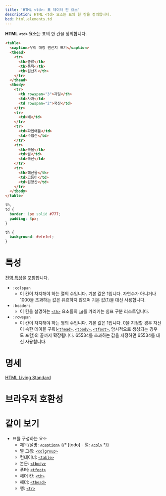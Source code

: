 ```yaml
---
title: 'HTML <td>: 표 데이터 칸 요소'
description: HTML <td> 요소는 표의 한 칸을 정의합니다.
bcd: html.elements.td
---
```


**HTML `<td>` 요소**는 표의 한 칸을 정의합니다.

<HTMLDemo height={180}>

```html
<table>
  <caption>우리 매장 원산지 표기</caption>
  <thead>
    <tr>
      <th>종류</th>
      <th>품목</th>
      <th>원산지</th>
    </tr>
  </thead>
  <tbody>
    <tr>
      <th rowspan="3">과일</th>
      <td>사과</td>
      <td rowspan="2">국산</td>
    </tr>
    <tr>
      <td>배</td>
    </tr>
    <tr>
      <td>파인애플</td>
      <td>수입산</td>
    </tr>
    <tr>
      <th>곡물</th>
      <td>쌀</td>
      <td>국산</td>
    </tr>
    <tr>
      <th>해산물</th>
      <td>고등어</td>
      <td>원양산</td>
    </tr>
  </tbody>
</table>
```

```css
th,
td {
  border: 1px solid #777;
  padding: 8px;
}

th {
  background: #efefef;
}
```

</HTMLDemo>

# 특성

[전역 특성](/docs/Web/HTML/Global_attributes)을 포함합니다.

- : `colspan`
  - 이 칸이 차지해야 하는 열의 수입니다. 기본 값은 1입니다. 자연수가 아니거나 1000을 초과하는 값은 유효하지 않으며 기본 값(1)을 대신 사용합니다.
- : `headers`
  - 이 칸을 설명하는 [`<th>`](./th) 요소들의 [`id`](../Global_attributes#term-id)를 가리키는 쉼표 구분 리스트입니다.
- : `rowspan`
  - 이 칸이 차지해야 하는 행의 수입니다. 기본 값은 1입니다. 0을 지정할 경우 자신이 속한 테이블 구획([`<thead>`](./thead), [`<tbody>`](./tbody), [`<tfoot>`](./tfoot), 암시적으로 생성되는 경우도 포함)의 끝까지 확장됩니다. 65534를 초과하는 값을 지정하면 65534를 대신 사용합니다.

# 명세

[HTML Living Standard](https://html.spec.whatwg.org/multipage/tables.html#the-td-element)

# 브라우저 호환성

<BrowserCompat data={props.bcd} />

# 같이 보기

- 표를 구성하는 요소
  - 제목/설명: [`<caption>`](./caption)
  {/* [todo] - 열: [`<col>`](./col) */}
  - 열 그룹: [`<colgroup>`](./colgroup)
  - 컨테이너: [`<table>`](./table)
  - 본문: [`<tbody>`](./tbody)
  - 푸터: [`<tfoot>`](./tfoot)
  - 헤더 칸: [`<th>`](./th)
  - 헤더: [`<thead>`](./thead)
  - 행: [`<tr>`](./tr)
